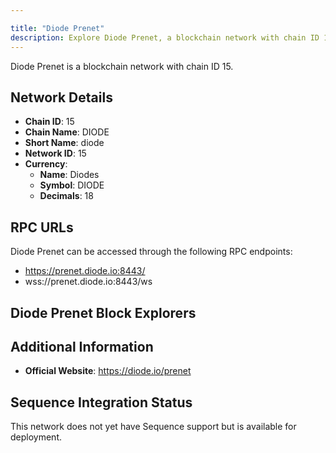 ```yaml
---

title: "Diode Prenet"
description: Explore Diode Prenet, a blockchain network with chain ID 15. Learn about its native currency, Diodes, and how to interact with the network.
---
```




Diode Prenet is a blockchain network with chain ID 15.

## Network Details

- **Chain ID**: 15
- **Chain Name**: DIODE
- **Short Name**: diode
- **Network ID**: 15
- **Currency**: 
  - **Name**: Diodes
  - **Symbol**: DIODE
  - **Decimals**: 18

## RPC URLs

Diode Prenet can be accessed through the following RPC endpoints:

- https://prenet.diode.io:8443/
- wss://prenet.diode.io:8443/ws

## Diode Prenet Block Explorers



## Additional Information

- **Official Website**: https://diode.io/prenet

## Sequence Integration Status

This network does not yet have Sequence support but is available for deployment.
